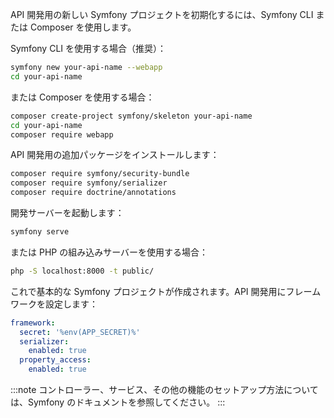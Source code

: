 API 開発用の新しい Symfony プロジェクトを初期化するには、Symfony CLI または Composer を使用します。

Symfony CLI を使用する場合（推奨）：

```bash
symfony new your-api-name --webapp
cd your-api-name
```

または Composer を使用する場合：

```bash
composer create-project symfony/skeleton your-api-name
cd your-api-name
composer require webapp
```

API 開発用の追加パッケージをインストールします：

```bash
composer require symfony/security-bundle
composer require symfony/serializer
composer require doctrine/annotations
```

開発サーバーを起動します：

```bash
symfony serve
```

または PHP の組み込みサーバーを使用する場合：

```bash
php -S localhost:8000 -t public/
```

これで基本的な Symfony プロジェクトが作成されます。API 開発用にフレームワークを設定します：

```yaml title="config/packages/framework.yaml"
framework:
  secret: '%env(APP_SECRET)%'
  serializer:
    enabled: true
  property_access:
    enabled: true
```

:::note
コントローラー、サービス、その他の機能のセットアップ方法については、Symfony のドキュメントを参照してください。
:::
